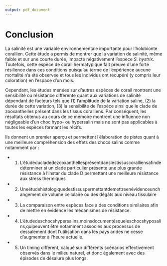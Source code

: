 ```yaml
---
output: pdf_document
---
```


# Conclusion

La salinité est une variable environnementale importante pour l’holobionte corallien. Cette étude a permis de montrer que la variation de salinité, même faible et sur une courte durée, impacte négativement l’espèce *S. hystrix*. Toutefois, cette espèce de corail hermatypique fait preuve d’une forte résilience dans ces conditions puisqu’au terme de l’expérience aucune mortalité n’a été observée et tous les individus ont récupéré (y compris leur coloration) en l’espace d’un mois.

Cependant, les études menées sur d’autres espèces de corail montrent une sensibilité ou résistance différente quant aux variations de salinité dépendant de facteurs tels que (1) l’amplitude de la variation saline, (2) la durée de cette variation, (3) la sensibilité de l’espèce ainsi que le clade de zooxanthelles présent dans les tissus coralliens.
Par conséquent, les résultats obtenus au cours de ce mémoire montrent une influence non négligeable d’un choc hypo- ou hypersalin mais ne sont pas applicables à toutes les espèces formant les récifs.

Ils donnent un premier aperçu et permettent l’élaboration de pistes quant à une meilleure compréhension des effets des chocs salins comme notamment par :

- 1. L’étudeducladedezooxanthellesprésentdanslestissuscoralliensafindedéterminer si un clade particulier présente une plus grande résistance à l’instar du clade D permettant une meilleure résistance aux stress thermiques
- 2.  Uneétudehistologiquedestissuspermettantdemettreenévidenceunchangement de volume cellulaire ou des dégâts aux niveau tissulaire
- 3. La comparaison entre espèces face à des conditions similaires afin de mettre en évidence les mécanismes de résistance.
- 4. L’étudedeschocshypersalins,moinsdocumentésqueleschocshyposalins,quipeuvent être notamment associés aux processus de dessalement dont l’utilisation dans les pays arides ne cesse d’augmenter à l’heure actuelle.
- 5. Un timing différent, calqué sur différents scénarios effectivement observés dans le milieu naturel, et donc également avec des épisodes de désalure plus longs.
